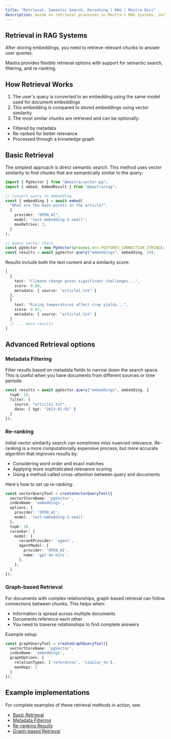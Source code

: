 ```yaml
---
title: "Retrieval, Semantic Search, Reranking | RAG | Mastra Docs"
description: Guide on retrieval processes in Mastra's RAG systems, including semantic search, filtering, and re-ranking.
---
```


## Retrieval in RAG Systems

After storing embeddings, you need to retrieve relevant chunks to answer user queries. 

Mastra provides flexible retrieval options with support for semantic search, filtering, and re-ranking.

## How Retrieval Works

1. The user's query is converted to an embedding using the same model used for document embeddings
2. This embedding is compared to stored embeddings using vector similarity
3. The most similar chunks are retrieved and can be optionally:
  - Filtered by metadata
  - Re-ranked for better relevance
  - Processed through a knowledge graph

## Basic Retrieval

The simplest approach is direct semantic search. This method uses vector similarity to find chunks that are semantically similar to the query:

```ts showLineNumbers copy
import { PgVector } from "@mastra/vector-pg";
import { embed, EmbedResult } from "@mastra/rag";

// Convert query to embedding
const { embedding } = await embed(
  "What are the main points in the article?",
  {
    provider: "OPEN_AI",
    model: "text-embedding-3-small",
    maxRetries: 3,
  }
);

// Query vector store
const pgVector = new PgVector(process.env.POSTGRES_CONNECTION_STRING);
const results = await pgVector.query("embeddings", embedding, 10);
```

Results include both the text content and a similarity score:

```ts showLineNumbers copy
[
  {
    text: "Climate change poses significant challenges...",
    score: 0.89,
    metadata: { source: "article1.txt" }
  },
  {
    text: "Rising temperatures affect crop yields...",
    score: 0.82,
    metadata: { source: "article1.txt" }
  }
  // ... more results
]
```

## Advanced Retrieval options

### Metadata Filtering

Filter results based on metadata fields to narrow down the search space. This is useful when you have documents from different sources or time periods:

```ts showLineNumbers copy
const results = await pgVector.query("embeddings", embedding, {
  topK: 10,
  filter: {
    source: "article1.txt",
    date: { $gt: "2023-01-01" }
  }
});
``` 

### Re-ranking

Initial vector similarity search can sometimes miss nuanced relevance. Re-ranking is a more computationally expensive process, but more accurate algorithm that improves results by:

- Considering word order and exact matches
- Applying more sophisticated relevance scoring
- Using a method called cross-attention between query and documents

Here's how to set up re-ranking:

```ts showLineNumbers copy
const vectorQueryTool = createVectorQueryTool({
  vectorStoreName: 'pgVector',
  indexName: 'embeddings',
  options: {
    provider: 'OPEN_AI',
    model: 'text-embedding-3-small'
  },
  topK: 10,
  reranker: {
    model: {
      rerankProvider: 'agent',
      agentModel: {
        provider: 'OPEN_AI',
        name: 'gpt-4o-mini',
      },
    },
  }
});
```

### Graph-based Retrieval

For documents with complex relationships, graph-based retrieval can follow connections between chunks. This helps when:

- Information is spread across multiple documents
- Documents reference each other
- You need to traverse relationships to find complete answers

Example setup:

```ts showLineNumbers copy
const graphQueryTool = createGraphQueryTool({
  vectorStoreName: 'pgVector',
  indexName: 'embeddings',
  graphOptions: {
    relationTypes: ['references', 'similar_to'],
    maxHops: 2
  }
});
```

## Example implementations

For complete examples of these retrieval methods in action, see:

- [Basic Retrieval](../../examples/rag/retrieve-results.mdx)
- [Metadata Filtering](../../examples/rag/filter-rag.mdx)
- [Re-ranking Results](../../examples/rag/rerank-rag.mdx)
- [Graph-based Retrieval](../../examples/rag/graph-rag.mdx)